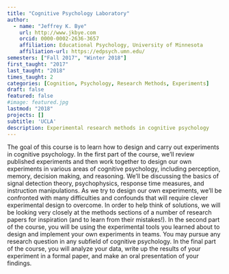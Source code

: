 ```yaml
---
title: "Cognitive Psychology Laboratory"
author:
  - name: "Jeffrey K. Bye"
    url: http://www.jkbye.com
    orcid: 0000-0002-2636-3657
    affiliation: Educational Psychology, University of Minnesota
    affiliation-url: https://edpsych.umn.edu/
semesters: ["Fall 2017", "Winter 2018"]
first_taught: "2017"
last_taught: "2018"
times_taught: 2
categories: [Cognition, Psychology, Research Methods, Experiments]
draft: false
featured: false
#image: featured.jpg
lastmod: "2018"
projects: []
subtitle: 'UCLA'
description: Experimental research methods in cognitive psychology
---
```


The goal of this course is to learn how to design and carry out experiments in cognitive psychology. In the first part of the course, we’ll review published experiments and then work together to design our own experiments in various areas of cognitive psychology, including perception, memory, decision making, and reasoning. We’ll be discussing the basics of signal detection theory, psychophysics, response time measures, and instruction manipulations. As we try to design our own experiments, we’ll be confronted with many difficulties and confounds that will require clever experimental design to overcome. In order to help think of solutions, we will be looking very closely at the methods sections of a number of research papers for inspiration (and to learn from their mistakes!). In the second part of the course, you will be using the experimental tools you learned about to design and implement your own experiments in teams. You may pursue any research question in any subfield of cognitive psychology. In the final part of the course, you will analyze your data, write up the results of your experiment in a formal paper, and make an oral presentation of your findings.
